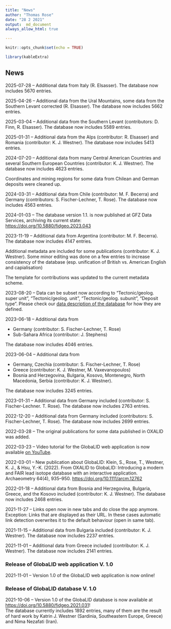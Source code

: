 ```yaml
---
title: "News"
author: "Thomas Rose"
date: "28 2 2021"
output:  md_document
always_allow_html: true

---
```


```r
knitr::opts_chunk$set(echo = TRUE)

library(kableExtra)

```

## News

2025-07-28 -- Additional data from Italy (R. Elsasser). The database now includes 5670 entries.

2025-04-26 -- Additional data from the Ural Mountains, some data from the Southern Levant corrected (R. Elsasser). The database now includes 5662 entries.

2025-03-04 -- Additional data from the Southern Levant (contributors: D. Finn, R. Elsasser). The database now includes 5589 entries.

2025-01-31 -- Additional data from the Alps (contributor: R. Elsasser) and Romania (contributor: K. J. Westner). The database now includes 5413 entries. 

2024-07-20 -- Additional data from many Central American Countries and several Southern European Countries (contributor: K. J. Westner). The database now includes 4623 entries. 

Coordinates and mining regions for some data from Chilean and German deposits were cleaned up.  

2024-03-31 -- Additional data from Chile (contributor: M. F. Becerra) and Germany (contributors: S. Fischer-Lechner, T. Rose). The database now includes 4563 entries. 

2024-01-03 -- The database version 1.1. is now published at GFZ Data Services, archiving its current state: <https://doi.org/10.5880/fidgeo.2023.043>

2023-11-19 -- Additional data from Argentina (contributor: M. F. Becerra). The database now includes 4147 entries. 

Additional metadata are included for some publications (contributor: K. J. Westner). Some minor editing was done on a few entries to increase consistency of the database (esp. unification of British vs. American English and capialisation)

The template for contributions was updated to the current metadata scheme. 

2023-08-20 -- Data can be subset now according to "Tectonic/geolog. super unit", "Tectonic/geolog. unit", "Tectonic/geolog. subunit", "Deposit type". Please check our <a href="https://doi.org/10.5880/fidgeo.2021.031" target="_blank">data description of the database</a> for how they are defined. 

2023-06-18 -- Additional data from 

* Germany (contributor: S. Fischer-Lechner, T. Rose)
* Sub-Sahara Africa (contributor: J. Stephens)

The database now includes 4046 entries. 

2023-06-04 -- Additional data from 

* Germany, Czechia (contributor: S. Fischer-Lechner, T. Rose)
* Greece (contributor: K. J. Westner, M. Vaxevanopoulos) 
* Bosnia and Herzegovina, Bulgaria, Kosovo, Montenegro, North Macedonia, Serbia (contributor: K. J. Westner). 

The database now includes 3245 entries.

2023-01-31 -- Additional data from Germany included (contributor: S. Fischer-Lechner. T. Rose). The database now includes 2763 entries.

2022-12-20 -- Additional data from Germany included (contributors: S. Fischer-Lechner, T. Rose). The database now includes 2699 entries. 

2022-03-28 -- The original publications for some data published in OXALID was added.

2022-03-23 -- Video tutorial for the GlobaLID web application is now available <a href="https://www.youtube.com/watch?v=qwKStMc-068" target="_blank">on YouTube</a>.

2022-03-01 -- New publication about GlobaLID: Klein, S., Rose, T., Westner, K. J., & Hsu, Y.-K. (2022). From OXALID to GlobaLID: Introducing a modern and FAIR lead isotope database with an interactive application. Archaeometry 64(4), 935--950. <a href="https://doi.org/10.1111/arcm.12762" target="_blank">https://doi.org/10.1111/arcm.12762</a>

2022-01-18 -- Additional data from Bosnia and Herzegovina, Bulgaria, Greece, and the Kosovo included (contributor: K. J. Westner). The database now includes 2468 entries. 

2021-11-27 -- Links open now in new tabs and do close the app anymore. Exception: Links that are displayed as their URL. In these cases automatic link detection overwrites it to the default behaviour (open in same tab).

2021-11-15 -- Additional data from Bulgaria included (contributor: K. J. Westner). The database now includes 2237 entries. 

2021-11-01 -- Additional data from Greece included (contributor: K. J. Westner). The database now includes 2141 entries. 

### Release of GlobaLID web application V. 1.0

2021-11-01 -- Version 1.0 of the GlobaLID web application is now online! 

### Release of GlobaLID database V. 1.0

2021-10-06 -- Version 1.0 of the GlobaLID database is now available at [https://doi.org/10.5880/fidgeo.2021.031](https://doi.org/10.5880/fidgeo.2021.031){target="_blank"}!  
The database currently includes 1892 entries, many of them are the result of hard work by Katrin J. Westner (Sardinia, Southeastern Europe, Greece) and Nima Nezafati (Iran). 

